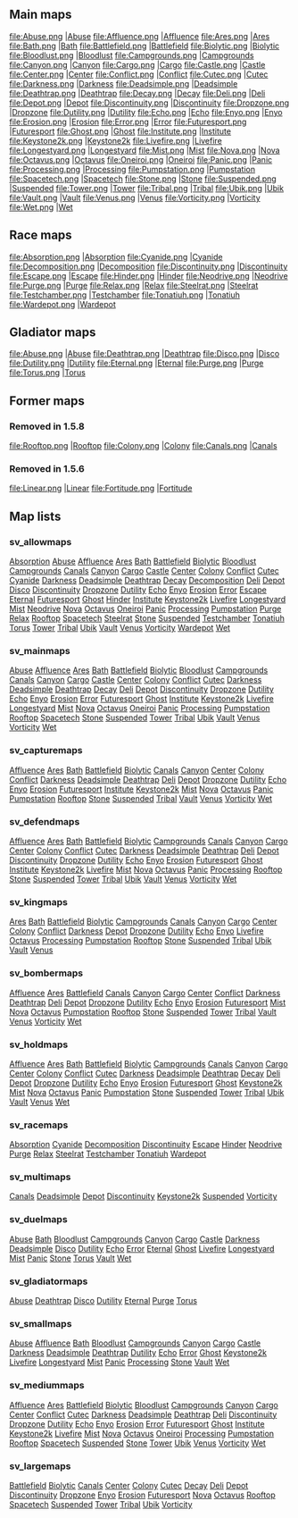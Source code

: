
==Main maps==

<gallery>
file:Abuse.png |[[Map_Abuse|Abuse]]
file:Affluence.png |[[Map_Affluence|Affluence]]
file:Ares.png |[[Map_Ares|Ares]]
file:Bath.png |[[Map_Bath|Bath]]
file:Battlefield.png |[[Map_Battlefield|Battlefield]]
file:Biolytic.png |[[Map_Biolytic|Biolytic]]
file:Bloodlust.png |[[Map_Bloodlust|Bloodlust]]
file:Campgrounds.png |[[Map_Campgrounds|Campgrounds]]
file:Canyon.png |[[Map_Canyon|Canyon]]
file:Cargo.png |[[Map_Cargo|Cargo]]
file:Castle.png |[[Map_Castle|Castle]]
file:Center.png |[[Map_Center|Center]]
file:Conflict.png |[[Map_Conflict|Conflict]]
file:Cutec.png |[[Map_Cutec|Cutec]]
file:Darkness.png |[[Map_Darkness|Darkness]]
file:Deadsimple.png |[[Map_Deadsimple|Deadsimple]]
file:Deathtrap.png |[[Map_Deathtrap|Deathtrap]]
file:Decay.png |[[Map_Decay|Decay]]
file:Deli.png |[[Map_Deli|Deli]]
file:Depot.png |[[Map_Depot|Depot]]
file:Discontinuity.png |[[Map_Discontinuity|Discontinuity]]
file:Dropzone.png |[[Map_Dropzone|Dropzone]]
file:Dutility.png |[[Map_Dutility|Dutility]]
file:Echo.png |[[Map_Echo|Echo]]
file:Enyo.png |[[Map_Enyo|Enyo]]
file:Erosion.png |[[Map_Erosion|Erosion]]
file:Error.png |[[Map_Error|Error]]
file:Futuresport.png |[[Map_Futuresport|Futuresport]]
file:Ghost.png |[[Map_Ghost|Ghost]]
file:Institute.png |[[Map_Institute|Institute]]
file:Keystone2k.png |[[Map_Keystone2k|Keystone2k]]
file:Livefire.png |[[Map_Livefire|Livefire]]
file:Longestyard.png |[[Map_Longestyard|Longestyard]]
file:Mist.png |[[Map_Mist|Mist]]
file:Nova.png |[[Map_Nova|Nova]]
file:Octavus.png |[[Map_Octavus|Octavus]]
file:Oneiroi.png |[[Map_Oneiroi|Oneiroi]]
file:Panic.png |[[Map_Panic|Panic]]
file:Processing.png |[[Map_Processing|Processing]]
file:Pumpstation.png |[[Map_Pumpstation|Pumpstation]]
file:Spacetech.png |[[Map_Spacetech|Spacetech]]
file:Stone.png |[[Map_Stone|Stone]]
file:Suspended.png |[[Map_Suspended|Suspended]]
file:Tower.png |[[Map_Tower|Tower]]
file:Tribal.png |[[Map_Tribal|Tribal]]
file:Ubik.png |[[Map_Ubik|Ubik]]
file:Vault.png |[[Map_Vault|Vault]]
file:Venus.png |[[Map_Venus|Venus]]
file:Vorticity.png |[[Map_Vorticity|Vorticity]]
file:Wet.png |[[Map_Wet|Wet]]
 </gallery>

==Race maps==
<gallery>
file:Absorption.png |[[Map_Absorption|Absorption]]
file:Cyanide.png |[[Map_Cyanide|Cyanide]]
file:Decomposition.png |[[Map_Decomposition|Decomposition]]
file:Discontinuity.png |[[Map_Discontinuity|Discontinuity]]
file:Escape.png |[[Map_Escape|Escape]]
file:Hinder.png |[[Map_Hinder|Hinder]]
file:Neodrive.png |[[Map_Neodrive|Neodrive]]
file:Purge.png |[[Map_Purge|Purge]]
file:Relax.png |[[Map_Relax|Relax]]
file:Steelrat.png |[[Map_Steelrat|Steelrat]]
file:Testchamber.png |[[Map_Testchamber|Testchamber]]
file:Tonatiuh.png |[[Map_Tonatiuh|Tonatiuh]]
file:Wardepot.png |[[Map_Wardepot|Wardepot]]
 </gallery>

==Gladiator maps==
<gallery>
file:Abuse.png |[[Map_Abuse|Abuse]]
file:Deathtrap.png |[[Map_Deathtrap|Deathtrap]]
file:Disco.png |[[Map_Disco|Disco]]
file:Dutility.png |[[Map_Dutility|Dutility]]
file:Eternal.png |[[Map_Eternal|Eternal]]
file:Purge.png |[[Map_Purge|Purge]]
file:Torus.png |[[Map_Torus|Torus]]
 </gallery>

==Former maps==
===Removed in 1.5.8===
<gallery>
file:Rooftop.png |[[Map_Rooftop|Rooftop]]
file:Colony.png |[[Map_Colony|Colony]]
file:Canals.png |[[Map_Canals|Canals]]
</gallery>
===Removed in 1.5.6===
<gallery>
file:Linear.png |[[Map_Linear|Linear]]
file:Fortitude.png |[[Map_Fortitude|Fortitude]]
</gallery>

==Map lists==


===sv_allowmaps===
[[Map_Absorption|Absorption]] [[Map_Abuse|Abuse]] [[Map_Affluence|Affluence]] [[Map_Ares|Ares]] [[Map_Bath|Bath]] [[Map_Battlefield|Battlefield]] [[Map_Biolytic|Biolytic]] [[Map_Bloodlust|Bloodlust]] [[Map_Campgrounds|Campgrounds]] [[Map_Canals|Canals]] [[Map_Canyon|Canyon]] [[Map_Cargo|Cargo]] [[Map_Castle|Castle]] [[Map_Center|Center]] [[Map_Colony|Colony]] [[Map_Conflict|Conflict]] [[Map_Cutec|Cutec]] [[Map_Cyanide|Cyanide]] [[Map_Darkness|Darkness]] [[Map_Deadsimple|Deadsimple]] [[Map_Deathtrap|Deathtrap]] [[Map_Decay|Decay]] [[Map_Decomposition|Decomposition]] [[Map_Deli|Deli]] [[Map_Depot|Depot]] [[Map_Disco|Disco]] [[Map_Discontinuity|Discontinuity]] [[Map_Dropzone|Dropzone]] [[Map_Dutility|Dutility]] [[Map_Echo|Echo]] [[Map_Enyo|Enyo]] [[Map_Erosion|Erosion]] [[Map_Error|Error]] [[Map_Escape|Escape]] [[Map_Eternal|Eternal]] [[Map_Futuresport|Futuresport]] [[Map_Ghost|Ghost]] [[Map_Hinder|Hinder]] [[Map_Institute|Institute]] [[Map_Keystone2k|Keystone2k]] [[Map_Livefire|Livefire]] [[Map_Longestyard|Longestyard]] [[Map_Mist|Mist]] [[Map_Neodrive|Neodrive]] [[Map_Nova|Nova]] [[Map_Octavus|Octavus]] [[Map_Oneiroi|Oneiroi]] [[Map_Panic|Panic]] [[Map_Processing|Processing]] [[Map_Pumpstation|Pumpstation]] [[Map_Purge|Purge]] [[Map_Relax|Relax]] [[Map_Rooftop|Rooftop]] [[Map_Spacetech|Spacetech]] [[Map_Steelrat|Steelrat]] [[Map_Stone|Stone]] [[Map_Suspended|Suspended]] [[Map_Testchamber|Testchamber]] [[Map_Tonatiuh|Tonatiuh]] [[Map_Torus|Torus]] [[Map_Tower|Tower]] [[Map_Tribal|Tribal]] [[Map_Ubik|Ubik]] [[Map_Vault|Vault]] [[Map_Venus|Venus]] [[Map_Vorticity|Vorticity]] [[Map_Wardepot|Wardepot]] [[Map_Wet|Wet]] 
===sv_mainmaps===
[[Map_Abuse|Abuse]] [[Map_Affluence|Affluence]] [[Map_Ares|Ares]] [[Map_Bath|Bath]] [[Map_Battlefield|Battlefield]] [[Map_Biolytic|Biolytic]] [[Map_Bloodlust|Bloodlust]] [[Map_Campgrounds|Campgrounds]] [[Map_Canals|Canals]] [[Map_Canyon|Canyon]] [[Map_Cargo|Cargo]] [[Map_Castle|Castle]] [[Map_Center|Center]] [[Map_Colony|Colony]] [[Map_Conflict|Conflict]] [[Map_Cutec|Cutec]] [[Map_Darkness|Darkness]] [[Map_Deadsimple|Deadsimple]] [[Map_Deathtrap|Deathtrap]] [[Map_Decay|Decay]] [[Map_Deli|Deli]] [[Map_Depot|Depot]] [[Map_Discontinuity|Discontinuity]] [[Map_Dropzone|Dropzone]] [[Map_Dutility|Dutility]] [[Map_Echo|Echo]] [[Map_Enyo|Enyo]] [[Map_Erosion|Erosion]] [[Map_Error|Error]] [[Map_Futuresport|Futuresport]] [[Map_Ghost|Ghost]] [[Map_Institute|Institute]] [[Map_Keystone2k|Keystone2k]] [[Map_Livefire|Livefire]] [[Map_Longestyard|Longestyard]] [[Map_Mist|Mist]] [[Map_Nova|Nova]] [[Map_Octavus|Octavus]] [[Map_Oneiroi|Oneiroi]] [[Map_Panic|Panic]] [[Map_Processing|Processing]] [[Map_Pumpstation|Pumpstation]] [[Map_Rooftop|Rooftop]] [[Map_Spacetech|Spacetech]] [[Map_Stone|Stone]] [[Map_Suspended|Suspended]] [[Map_Tower|Tower]] [[Map_Tribal|Tribal]] [[Map_Ubik|Ubik]] [[Map_Vault|Vault]] [[Map_Venus|Venus]] [[Map_Vorticity|Vorticity]] [[Map_Wet|Wet]] 
===sv_capturemaps===
[[Map_Affluence|Affluence]] [[Map_Ares|Ares]] [[Map_Bath|Bath]] [[Map_Battlefield|Battlefield]] [[Map_Biolytic|Biolytic]] [[Map_Canals|Canals]] [[Map_Canyon|Canyon]] [[Map_Center|Center]] [[Map_Colony|Colony]] [[Map_Conflict|Conflict]] [[Map_Darkness|Darkness]] [[Map_Deadsimple|Deadsimple]] [[Map_Deathtrap|Deathtrap]] [[Map_Deli|Deli]] [[Map_Depot|Depot]] [[Map_Dropzone|Dropzone]] [[Map_Dutility|Dutility]] [[Map_Echo|Echo]] [[Map_Enyo|Enyo]] [[Map_Erosion|Erosion]] [[Map_Futuresport|Futuresport]] [[Map_Institute|Institute]] [[Map_Keystone2k|Keystone2k]] [[Map_Mist|Mist]] [[Map_Nova|Nova]] [[Map_Octavus|Octavus]] [[Map_Panic|Panic]] [[Map_Pumpstation|Pumpstation]] [[Map_Rooftop|Rooftop]] [[Map_Stone|Stone]] [[Map_Suspended|Suspended]] [[Map_Tribal|Tribal]] [[Map_Vault|Vault]] [[Map_Venus|Venus]] [[Map_Vorticity|Vorticity]] [[Map_Wet|Wet]] 
===sv_defendmaps===
[[Map_Affluence|Affluence]] [[Map_Ares|Ares]] [[Map_Bath|Bath]] [[Map_Battlefield|Battlefield]] [[Map_Biolytic|Biolytic]] [[Map_Campgrounds|Campgrounds]] [[Map_Canals|Canals]] [[Map_Canyon|Canyon]] [[Map_Cargo|Cargo]] [[Map_Center|Center]] [[Map_Colony|Colony]] [[Map_Conflict|Conflict]] [[Map_Cutec|Cutec]] [[Map_Darkness|Darkness]] [[Map_Deadsimple|Deadsimple]] [[Map_Deathtrap|Deathtrap]] [[Map_Deli|Deli]] [[Map_Depot|Depot]] [[Map_Discontinuity|Discontinuity]] [[Map_Dropzone|Dropzone]] [[Map_Dutility|Dutility]] [[Map_Echo|Echo]] [[Map_Enyo|Enyo]] [[Map_Erosion|Erosion]] [[Map_Futuresport|Futuresport]] [[Map_Ghost|Ghost]] [[Map_Institute|Institute]] [[Map_Keystone2k|Keystone2k]] [[Map_Livefire|Livefire]] [[Map_Mist|Mist]] [[Map_Nova|Nova]] [[Map_Octavus|Octavus]] [[Map_Panic|Panic]] [[Map_Processing|Processing]] [[Map_Rooftop|Rooftop]] [[Map_Stone|Stone]] [[Map_Suspended|Suspended]] [[Map_Tower|Tower]] [[Map_Tribal|Tribal]] [[Map_Ubik|Ubik]] [[Map_Vault|Vault]] [[Map_Venus|Venus]] [[Map_Vorticity|Vorticity]] [[Map_Wet|Wet]] 
===sv_kingmaps===
[[Map_Ares|Ares]] [[Map_Bath|Bath]] [[Map_Battlefield|Battlefield]] [[Map_Biolytic|Biolytic]] [[Map_Campgrounds|Campgrounds]] [[Map_Canals|Canals]] [[Map_Canyon|Canyon]] [[Map_Cargo|Cargo]] [[Map_Center|Center]] [[Map_Colony|Colony]] [[Map_Conflict|Conflict]] [[Map_Darkness|Darkness]] [[Map_Depot|Depot]] [[Map_Dropzone|Dropzone]] [[Map_Dutility|Dutility]] [[Map_Echo|Echo]] [[Map_Enyo|Enyo]] [[Map_Livefire|Livefire]] [[Map_Octavus|Octavus]] [[Map_Processing|Processing]] [[Map_Pumpstation|Pumpstation]] [[Map_Rooftop|Rooftop]] [[Map_Stone|Stone]] [[Map_Suspended|Suspended]] [[Map_Tribal|Tribal]] [[Map_Ubik|Ubik]] [[Map_Vault|Vault]] [[Map_Venus|Venus]] 
===sv_bombermaps===
[[Map_Affluence|Affluence]] [[Map_Ares|Ares]] [[Map_Battlefield|Battlefield]] [[Map_Canals|Canals]] [[Map_Canyon|Canyon]] [[Map_Cargo|Cargo]] [[Map_Center|Center]] [[Map_Conflict|Conflict]] [[Map_Darkness|Darkness]] [[Map_Deathtrap|Deathtrap]] [[Map_Deli|Deli]] [[Map_Depot|Depot]] [[Map_Dropzone|Dropzone]] [[Map_Dutility|Dutility]] [[Map_Echo|Echo]] [[Map_Enyo|Enyo]] [[Map_Erosion|Erosion]] [[Map_Futuresport|Futuresport]] [[Map_Mist|Mist]] [[Map_Nova|Nova]] [[Map_Octavus|Octavus]] [[Map_Pumpstation|Pumpstation]] [[Map_Rooftop|Rooftop]] [[Map_Stone|Stone]] [[Map_Suspended|Suspended]] [[Map_Tower|Tower]] [[Map_Tribal|Tribal]] [[Map_Vault|Vault]] [[Map_Venus|Venus]] [[Map_Vorticity|Vorticity]] [[Map_Wet|Wet]] 
===sv_holdmaps===
[[Map_Affluence|Affluence]] [[Map_Ares|Ares]] [[Map_Bath|Bath]] [[Map_Battlefield|Battlefield]] [[Map_Biolytic|Biolytic]] [[Map_Campgrounds|Campgrounds]] [[Map_Canals|Canals]] [[Map_Canyon|Canyon]] [[Map_Cargo|Cargo]] [[Map_Center|Center]] [[Map_Colony|Colony]] [[Map_Conflict|Conflict]] [[Map_Cutec|Cutec]] [[Map_Darkness|Darkness]] [[Map_Deadsimple|Deadsimple]] [[Map_Deathtrap|Deathtrap]] [[Map_Decay|Decay]] [[Map_Deli|Deli]] [[Map_Depot|Depot]] [[Map_Dropzone|Dropzone]] [[Map_Dutility|Dutility]] [[Map_Echo|Echo]] [[Map_Enyo|Enyo]] [[Map_Erosion|Erosion]] [[Map_Futuresport|Futuresport]] [[Map_Ghost|Ghost]] [[Map_Keystone2k|Keystone2k]] [[Map_Mist|Mist]] [[Map_Nova|Nova]] [[Map_Octavus|Octavus]] [[Map_Panic|Panic]] [[Map_Pumpstation|Pumpstation]] [[Map_Stone|Stone]] [[Map_Suspended|Suspended]] [[Map_Tower|Tower]] [[Map_Tribal|Tribal]] [[Map_Ubik|Ubik]] [[Map_Vault|Vault]] [[Map_Venus|Venus]] [[Map_Wet|Wet]] 
===sv_racemaps===
[[Map_Absorption|Absorption]] [[Map_Cyanide|Cyanide]] [[Map_Decomposition|Decomposition]] [[Map_Discontinuity|Discontinuity]] [[Map_Escape|Escape]] [[Map_Hinder|Hinder]] [[Map_Neodrive|Neodrive]] [[Map_Purge|Purge]] [[Map_Relax|Relax]] [[Map_Steelrat|Steelrat]] [[Map_Testchamber|Testchamber]] [[Map_Tonatiuh|Tonatiuh]] [[Map_Wardepot|Wardepot]] 
===sv_multimaps===
[[Map_Canals|Canals]] [[Map_Deadsimple|Deadsimple]] [[Map_Depot|Depot]] [[Map_Discontinuity|Discontinuity]] [[Map_Keystone2k|Keystone2k]] [[Map_Suspended|Suspended]] [[Map_Vorticity|Vorticity]] 
===sv_duelmaps===
[[Map_Abuse|Abuse]] [[Map_Bath|Bath]] [[Map_Bloodlust|Bloodlust]] [[Map_Campgrounds|Campgrounds]] [[Map_Canyon|Canyon]] [[Map_Cargo|Cargo]] [[Map_Castle|Castle]] [[Map_Darkness|Darkness]] [[Map_Deadsimple|Deadsimple]] [[Map_Disco|Disco]] [[Map_Dutility|Dutility]] [[Map_Echo|Echo]] [[Map_Error|Error]] [[Map_Eternal|Eternal]] [[Map_Ghost|Ghost]] [[Map_Livefire|Livefire]] [[Map_Longestyard|Longestyard]] [[Map_Mist|Mist]] [[Map_Panic|Panic]] [[Map_Stone|Stone]] [[Map_Torus|Torus]] [[Map_Vault|Vault]] [[Map_Wet|Wet]] 
===sv_gladiatormaps===
[[Map_Abuse|Abuse]] [[Map_Deathtrap|Deathtrap]] [[Map_Disco|Disco]] [[Map_Dutility|Dutility]] [[Map_Eternal|Eternal]] [[Map_Purge|Purge]] [[Map_Torus|Torus]] 
===sv_smallmaps===
[[Map_Abuse|Abuse]] [[Map_Affluence|Affluence]] [[Map_Bath|Bath]] [[Map_Bloodlust|Bloodlust]] [[Map_Campgrounds|Campgrounds]] [[Map_Canyon|Canyon]] [[Map_Cargo|Cargo]] [[Map_Castle|Castle]] [[Map_Darkness|Darkness]] [[Map_Deadsimple|Deadsimple]] [[Map_Deathtrap|Deathtrap]] [[Map_Dutility|Dutility]] [[Map_Echo|Echo]] [[Map_Error|Error]] [[Map_Ghost|Ghost]] [[Map_Keystone2k|Keystone2k]] [[Map_Livefire|Livefire]] [[Map_Longestyard|Longestyard]] [[Map_Mist|Mist]] [[Map_Panic|Panic]] [[Map_Processing|Processing]] [[Map_Stone|Stone]] [[Map_Vault|Vault]] [[Map_Wet|Wet]] 
===sv_mediummaps===
[[Map_Affluence|Affluence]] [[Map_Ares|Ares]] [[Map_Battlefield|Battlefield]] [[Map_Biolytic|Biolytic]] [[Map_Bloodlust|Bloodlust]] [[Map_Campgrounds|Campgrounds]] [[Map_Canyon|Canyon]] [[Map_Cargo|Cargo]] [[Map_Center|Center]] [[Map_Conflict|Conflict]] [[Map_Cutec|Cutec]] [[Map_Darkness|Darkness]] [[Map_Deadsimple|Deadsimple]] [[Map_Deathtrap|Deathtrap]] [[Map_Deli|Deli]] [[Map_Discontinuity|Discontinuity]] [[Map_Dropzone|Dropzone]] [[Map_Dutility|Dutility]] [[Map_Echo|Echo]] [[Map_Enyo|Enyo]] [[Map_Erosion|Erosion]] [[Map_Error|Error]] [[Map_Futuresport|Futuresport]] [[Map_Ghost|Ghost]] [[Map_Institute|Institute]] [[Map_Keystone2k|Keystone2k]] [[Map_Livefire|Livefire]] [[Map_Mist|Mist]] [[Map_Nova|Nova]] [[Map_Octavus|Octavus]] [[Map_Oneiroi|Oneiroi]] [[Map_Processing|Processing]] [[Map_Pumpstation|Pumpstation]] [[Map_Rooftop|Rooftop]] [[Map_Spacetech|Spacetech]] [[Map_Suspended|Suspended]] [[Map_Stone|Stone]] [[Map_Tower|Tower]] [[Map_Ubik|Ubik]] [[Map_Venus|Venus]] [[Map_Vorticity|Vorticity]] [[Map_Wet|Wet]] 
===sv_largemaps===
[[Map_Battlefield|Battlefield]] [[Map_Biolytic|Biolytic]] [[Map_Canals|Canals]] [[Map_Center|Center]] [[Map_Colony|Colony]] [[Map_Cutec|Cutec]] [[Map_Decay|Decay]] [[Map_Deli|Deli]] [[Map_Depot|Depot]] [[Map_Discontinuity|Discontinuity]] [[Map_Dropzone|Dropzone]] [[Map_Enyo|Enyo]] [[Map_Erosion|Erosion]] [[Map_Futuresport|Futuresport]] [[Map_Nova|Nova]] [[Map_Octavus|Octavus]] [[Map_Rooftop|Rooftop]] [[Map_Spacetech|Spacetech]] [[Map_Suspended|Suspended]] [[Map_Tower|Tower]] [[Map_Tribal|Tribal]] [[Map_Ubik|Ubik]] [[Map_Vorticity|Vorticity]]